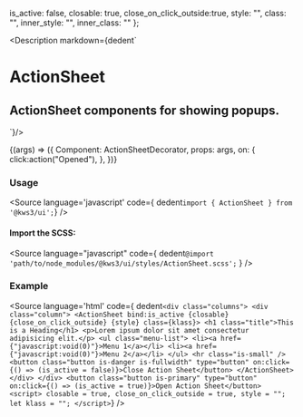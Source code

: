 
  is_active: false,
  closable: true,
  close_on_click_outside:true,
  style: "",
  class: "",
  inner_style: "",
  inner_class: ""
};

<Meta
  title="Helpers/ActionSheet"
  component={ActionSheet}
  args={args}
  argTypes={{}}
/>

<Description markdown={dedent`
# ActionSheet
## ActionSheet components for showing popups.
`}/>

<Canvas>
  <Story
  name="ActionSheet"
  args={args}
  >
  {(args) => ({
    Component: ActionSheetDecorator,
    props: args,
    on: {
      click:action("Opened"),
    },
  })}
  </Story>
</Canvas>

<ArgsTable story="ActionSheet" />

### Usage
<Source
  language='javascript'
  code={ dedent`import { ActionSheet } from '@kws3/ui';`}
/>

#### Import the SCSS:
<Source
  language="javascript"
  code={
    dedent`@import 'path/to/node_modules/@kws3/ui/styles/ActionSheet.scss';`
  }
/>

### Example
<Source
  language='html'
  code={ dedent`
    <div class="columns">
      <div class="column">
        <ActionSheet
          bind:is_active
          {closable}
          {close_on_click_outside}
          {style}
          class={klass}>
          <h1 class="title">This is a Heading</h1>
          <p>Lorem ipsum dolor sit amet consectetur adipisicing elit.</p>
          <ul class="menu-list">
            <li><a href={"javascript:void(0)"}>Menu 1</a></li>
            <li><a href={"javascript:void(0)"}>Menu 2</a></li>
          </ul>
          <hr class="is-small" />
          <button
            class="button is-danger is-fullwidth"
            type="button"
            on:click={() => (is_active = false)}>Close Action Sheet</button>
        </ActionSheet>
      </div>
    </div>
    <button
      class="button is-primary"
      type="button"
      on:click={() => (is_active = true)}>Open Action Sheet</button>
    <script>
        closable = true,
        close_on_click_outside = true,
        style = "";
      let klass = "";
    </script>
  `}
/>